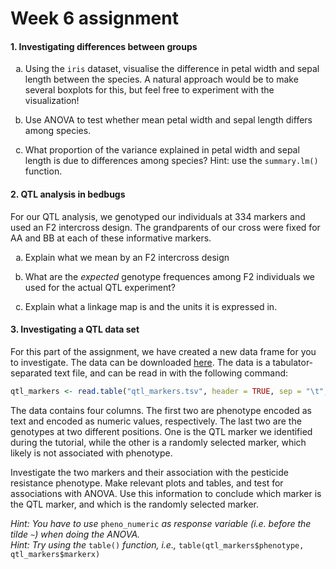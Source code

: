 # Week 6 assignment {- #w06}

#### 1. Investigating differences between groups {-}

a) Using the `iris` dataset, visualise the difference in petal width and sepal length between the species. A natural approach would be to make several boxplots for this, but feel free to experiment with the visualization!

b) Use ANOVA to test whether mean petal width and sepal length differs among species.

c) What proportion of the variance explained in petal width and sepal length is due to differences among species? Hint: use the `summary.lm()` function.

#### 2. QTL analysis in bedbugs {-}

For our QTL analysis, we genotyped our individuals at 334 markers and used an F2 intercross design. The grandparents of our cross were fixed for AA and BB at each of these informative markers.

a. Explain what we mean by an F2 intercross design

b. What are the *expected* genotype frequences among F2 individuals we used for the actual QTL experiment?

c. Explain what a linkage map is and the units it is expressed in.

#### 3. Investigating a QTL data set {-}

For this part of the assignment, we have created a new data frame for you to investigate. The data can be downloaded [here](https://BIOS1140.github.io/data/qtl_markers.tsv). The data is a tabulator-separated text file, and can be read in with the following command:

```{r, eval = FALSE}
qtl_markers <- read.table("qtl_markers.tsv", header = TRUE, sep = "\t", stringsAsFactors = TRUE)
```

The data contains four columns. The first two are phenotype encoded as text and encoded as numeric values, respectively. The last two are the genotypes at two different positions. One is the QTL marker we identified during the tutorial, while the other is a randomly selected marker, which likely is not associated with phenotype.

Investigate the two markers and their association with the pesticide resistance phenotype. Make relevant plots and tables, and test for associations with ANOVA. Use this information to conclude which marker is the QTL marker, and which is the randomly selected marker.

*Hint: You have to use* `pheno_numeric` *as response variable (i.e. before the tilde `~`) when doing the ANOVA.*  
*Hint: Try using the* `table()` *function, i.e.,* `table(qtl_markers$phenotype, qtl_markers$markerx)`